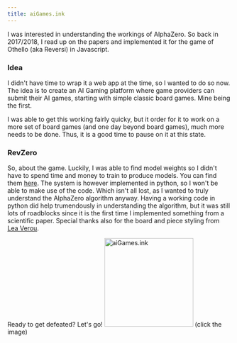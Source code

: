 ```yaml
---
title: aiGames.ink
---
```


I was interested in understanding the workings of AlphaZero. So back in
2017/2018, I read up on the papers and implemented it for the game of
Othello (aka Reversi) in Javascript.

### Idea

I didn't have time to wrap it a web app at the time, so I wanted to do so now.
The idea is to create an AI Gaming platform where game providers can submit 
their AI games, starting with simple classic board games. Mine being the first.  

I was able to get this working fairly quicky, but it order for it to work on a 
more set of board games (and one day beyond board games), much more needs to be
done. Thus, it is a good time to pause on it at this state. 

### RevZero

So, about the game. Luckily, I was able to find model weights so I didn't have
to spend time and money to train to produce models. You can find them
<a target='_blank' href='https://github.com/mokemokechicken/reversi-alpha-zero'>here</a>.
The system is however implemented in python, so I won't be able to make use of the code.
Which isn't all lost, as I wanted to truly understand the AlphaZero algorithm anyway.
Having a working code in python did help trumendously in understanding the algorithm,
but it was still lots of roadblocks since it is the first time I implemented something
from a scientific paper. Special thanks also for the board and piece styling from
<a target='_blank' href='http://lea.verou.me/demos/Reversi/'>Lea Verou</a>.

Ready to get defeated? Let's go!
<a target='_blank' className='fit'
  href='https://aigames.ink'><img
  src='/imgs/thumbs/aigames.svg' alt='aiGames.ink'
  width='200' heigh='200'
/></a>
(click the image)